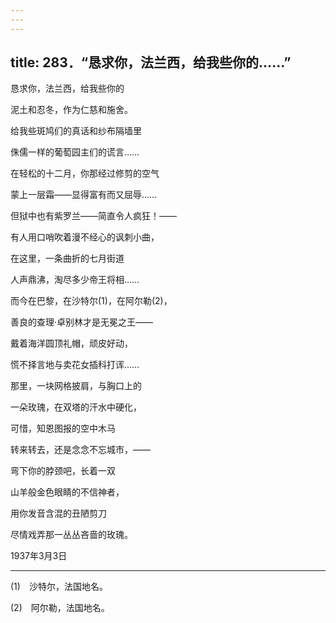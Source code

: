 ```yaml
---
---
---
```

title: 283．“恳求你，法兰西，给我些你的……”
---




恳求你，法兰西，给我些你的

泥土和忍冬，作为仁慈和施舍。

给我些斑鸠们的真话和纱布隔墙里

侏儒一样的葡萄园主们的谎言……

在轻松的十二月，你那经过修剪的空气

蒙上一层霜——显得富有而又屈辱……

但狱中也有紫罗兰——简直令人疯狂！——

有人用口哨吹着漫不经心的讽刺小曲，

在这里，一条曲折的七月街道

人声鼎沸，淘尽多少帝王将相……

而今在巴黎，在沙特尔(1)，在阿尔勒(2)，

善良的查理·卓别林才是无冕之王——

戴着海洋圆顶礼帽，顽皮好动，

慌不择言地与卖花女插科打诨……

那里，一块网格披肩，与胸口上的

一朵玫瑰，在双塔的汗水中硬化，

可惜，知恩图报的空中木马

转来转去，还是念念不忘城市，——

弯下你的脖颈吧，长着一双

山羊般金色眼睛的不信神者，

用你发音含混的丑陋剪刀

尽情戏弄那一丛丛吝啬的玫瑰。

1937年3月3日



* * *



(1)　沙特尔，法国地名。

(2)　阿尔勒，法国地名。